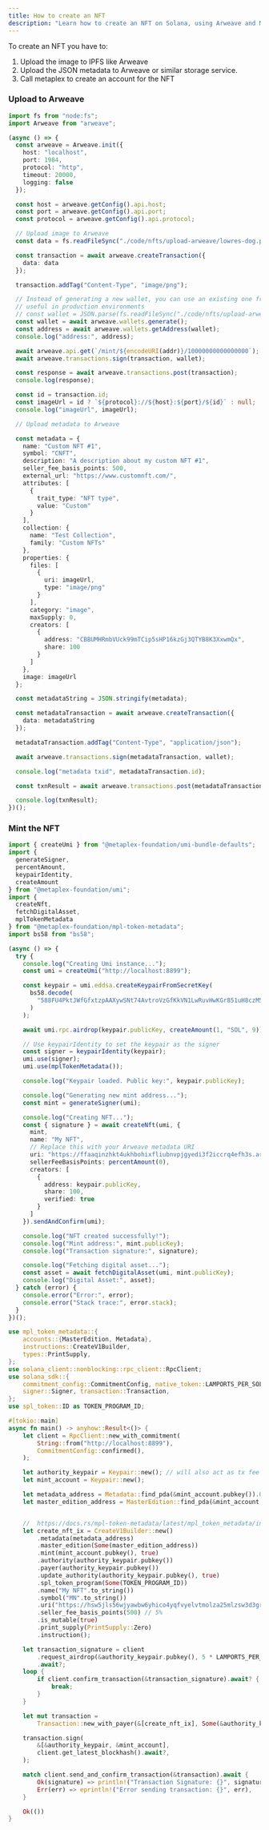 ```yaml
---
title: How to create an NFT
description: "Learn how to create an NFT on Solana, using Arweave and Metaplex."
---
```


To create an NFT you have to:

1. Upload the image to IPFS like Arweave
2. Upload the JSON metadata to Arweave or similar storage service.
3. Call metaplex to create an account for the NFT

### Upload to Arweave

```typescript title="upload-to-arweave.ts"
import fs from "node:fs";
import Arweave from "arweave";

(async () => {
  const arweave = Arweave.init({
    host: "localhost",
    port: 1984,
    protocol: "http",
    timeout: 20000,
    logging: false
  });

  const host = arweave.getConfig().api.host;
  const port = arweave.getConfig().api.port;
  const protocol = arweave.getConfig().api.protocol;

  // Upload image to Arweave
  const data = fs.readFileSync("./code/nfts/upload-arweave/lowres-dog.png");

  const transaction = await arweave.createTransaction({
    data: data
  });

  transaction.addTag("Content-Type", "image/png");

  // Instead of generating a new wallet, you can use an existing one from your file system
  // useful in production environments
  // const wallet = JSON.parse(fs.readFileSync("./code/nfts/upload-arweave/wallet.json", "utf-8"))
  const wallet = await arweave.wallets.generate();
  const address = await arweave.wallets.getAddress(wallet);
  console.log("address:", address);

  await arweave.api.get(`/mint/${encodeURI(addr)}/10000000000000000`);
  await arweave.transactions.sign(transaction, wallet);

  const response = await arweave.transactions.post(transaction);
  console.log(response);

  const id = transaction.id;
  const imageUrl = id ? `${protocol}://${host}:${port}/${id}` : null;
  console.log("imageUrl", imageUrl);

  // Upload metadata to Arweave

  const metadata = {
    name: "Custom NFT #1",
    symbol: "CNFT",
    description: "A description about my custom NFT #1",
    seller_fee_basis_points: 500,
    external_url: "https://www.customnft.com/",
    attributes: [
      {
        trait_type: "NFT type",
        value: "Custom"
      }
    ],
    collection: {
      name: "Test Collection",
      family: "Custom NFTs"
    },
    properties: {
      files: [
        {
          uri: imageUrl,
          type: "image/png"
        }
      ],
      category: "image",
      maxSupply: 0,
      creators: [
        {
          address: "CBBUMHRmbVUck99mTCip5sHP16kzGj3QTYB8K3XxwmQx",
          share: 100
        }
      ]
    },
    image: imageUrl
  };

  const metadataString = JSON.stringify(metadata);

  const metadataTransaction = await arweave.createTransaction({
    data: metadataString
  });

  metadataTransaction.addTag("Content-Type", "application/json");

  await arweave.transactions.sign(metadataTransaction, wallet);

  console.log("metadata txid", metadataTransaction.id);

  const txnResult = await arweave.transactions.post(metadataTransaction);

  console.log(txnResult);
})();
```

### Mint the NFT

<CodeTabs storage="cookbook">

```typescript !! title="Legacy"
import { createUmi } from "@metaplex-foundation/umi-bundle-defaults";
import {
  generateSigner,
  percentAmount,
  keypairIdentity,
  createAmount
} from "@metaplex-foundation/umi";
import {
  createNft,
  fetchDigitalAsset,
  mplTokenMetadata
} from "@metaplex-foundation/mpl-token-metadata";
import bs58 from "bs58";

(async () => {
  try {
    console.log("Creating Umi instance...");
    const umi = createUmi("http://localhost:8899");

    const keypair = umi.eddsa.createKeypairFromSecretKey(
      bs58.decode(
        "588FU4PktJWfGfxtzpAAXywSNt74AvtroVzGfKkVN1LwRuvHwKGr851uH8czM5qm4iqLbs1kKoMKtMJG4ATR7Ld2"
      )
    );

    await umi.rpc.airdrop(keypair.publicKey, createAmount(1, "SOL", 9));

    // Use keypairIdentity to set the keypair as the signer
    const signer = keypairIdentity(keypair);
    umi.use(signer);
    umi.use(mplTokenMetadata());

    console.log("Keypair loaded. Public key:", keypair.publicKey);

    console.log("Generating new mint address...");
    const mint = generateSigner(umi);

    console.log("Creating NFT...");
    const { signature } = await createNft(umi, {
      mint,
      name: "My NFT",
      // Replace this with your Arweave metadata URI
      uri: "https://ffaaqinzhkt4ukhbohixfliubnvpjgyedi3f2iccrq4efh3s.arweave.net/KUAIIbk6p8oo4XHRcq0U__C2r0mwQaNl0gQow4Qp9yk",
      sellerFeeBasisPoints: percentAmount(0),
      creators: [
        {
          address: keypair.publicKey,
          share: 100,
          verified: true
        }
      ]
    }).sendAndConfirm(umi);

    console.log("NFT created successfully!");
    console.log("Mint address:", mint.publicKey);
    console.log("Transaction signature:", signature);

    console.log("Fetching digital asset...");
    const asset = await fetchDigitalAsset(umi, mint.publicKey);
    console.log("Digital Asset:", asset);
  } catch (error) {
    console.error("Error:", error);
    console.error("Stack trace:", error.stack);
  }
})();
```

```rust !! title="Rust"
use mpl_token_metadata::{
    accounts::{MasterEdition, Metadata},
    instructions::CreateV1Builder,
    types::PrintSupply,
};
use solana_client::nonblocking::rpc_client::RpcClient;
use solana_sdk::{
    commitment_config::CommitmentConfig, native_token::LAMPORTS_PER_SOL, signature::Keypair,
    signer::Signer, transaction::Transaction,
};
use spl_token::ID as TOKEN_PROGRAM_ID;

#[tokio::main]
async fn main() -> anyhow::Result<()> {
    let client = RpcClient::new_with_commitment(
        String::from("http://localhost:8899"),
        CommitmentConfig::confirmed(),
    );

    let authority_keypair = Keypair::new(); // will also act as tx fee payer
    let mint_account = Keypair::new();

    let metadata_address = Metadata::find_pda(&mint_account.pubkey()).0;
    let master_edition_address = MasterEdition::find_pda(&mint_account.pubkey()).0;


    //  https://docs.rs/mpl-token-metadata/latest/mpl_token_metadata/instructions/struct.CreateV1Builder.html
    let create_nft_ix = CreateV1Builder::new()
        .metadata(metadata_address)
        .master_edition(Some(master_edition_address))
        .mint(mint_account.pubkey(), true)
        .authority(authority_keypair.pubkey())
        .payer(authority_keypair.pubkey())
        .update_authority(authority_keypair.pubkey(), true)
        .spl_token_program(Some(TOKEN_PROGRAM_ID))
        .name("My NFT".to_string())
        .symbol("MN".to_string())
        .uri("https://hsw5jls56wjyawbw6yhico4yqfvyelvtmolza25mlzsw3d3grepq.arweave.net/PK3Url31k4BYNvYOgTuYgWuCLrNjl5BrrF5lbY9miR8".to_string())
        .seller_fee_basis_points(500) // 5%
        .is_mutable(true)
        .print_supply(PrintSupply::Zero)
        .instruction();

    let transaction_signature = client
        .request_airdrop(&authority_keypair.pubkey(), 5 * LAMPORTS_PER_SOL)
        .await?;
    loop {
        if client.confirm_transaction(&transaction_signature).await? {
            break;
        }
    }

    let mut transaction =
        Transaction::new_with_payer(&[create_nft_ix], Some(&authority_keypair.pubkey()));

    transaction.sign(
        &[&authority_keypair, &mint_account],
        client.get_latest_blockhash().await?,
    );

    match client.send_and_confirm_transaction(&transaction).await {
        Ok(signature) => println!("Transaction Signature: {}", signature),
        Err(err) => eprintln!("Error sending transaction: {}", err),
    }

    Ok(())
}
```

</CodeTabs>
